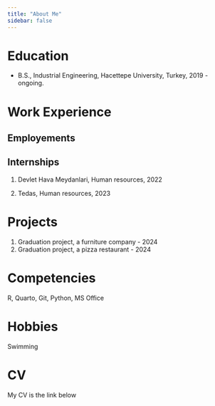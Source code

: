 ```yaml
---
title: "About Me"
sidebar: false 
---
```


# Education

-   B.S., Industrial Engineering, Hacettepe University, Turkey, 2019 - ongoing.

# Work Experience

## Employements


## Internships

1.  Devlet Hava Meydanlari, Human resources, 2022

2.  Tedas, Human resources, 2023

# Projects
1.  Graduation project, a furniture company - 2024
2.  Graduation project, a pizza restaurant - 2024

# Competencies

R, Quarto, Git, Python, MS Office

# Hobbies

Swimming

# CV

My CV is the link below